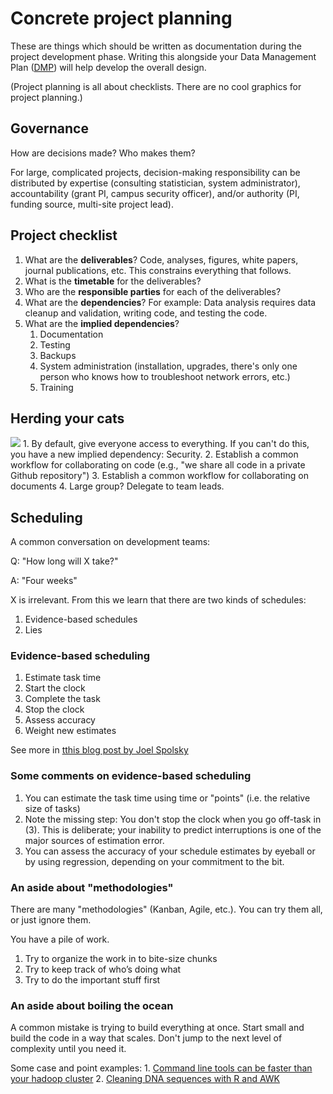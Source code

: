 # Concrete project planning

These are things which should be written as documentation during the project development phase. Writing this alongside your Data Management Plan ([DMP](https://www.library.ucdavis.edu/service/research-data-services/plan-2/)) will help develop the overall design.

(Project planning is all about checklists. There are no cool graphics for project planning.)

## Governance

How are decisions made? Who makes them?

For large, complicated projects, decision-making responsibility can be distributed by expertise (consulting statistician, system administrator), accountability (grant PI, campus security officer), and/or authority (PI, funding source, multi-site project lead).

## Project checklist

1.  What are the **deliverables**? Code, analyses, figures, white papers, journal publications, etc. This constrains everything that follows.
2.  What is the **timetable** for the deliverables?
3.  Who are the **responsible parties** for each of the deliverables?
4.  What are the **dependencies**? For example: Data analysis requires data cleanup and validation, writing code, and testing the code.
5.  What are the **implied dependencies**?
    1.  Documentation
    2.  Testing
    3.  Backups
    4.  System administration (installation, upgrades, there\'s only one person who knows how to troubleshoot network errors, etc.)
    5.  Training

## Herding your cats

![](./img/cat-herding-software-dev.jpeg)
1.  By default, give everyone access to everything. If you can\'t do this, you have a new implied dependency: Security.
2.  Establish a common workflow for collaborating on code (e.g., \"we share all code in a private Github repository\")
3.  Establish a common workflow for collaborating on documents
4.  Large group? Delegate to team leads.

## Scheduling

A common conversation on development teams:

Q: \"How long will X take?\"

A: \"Four weeks\"

X is irrelevant. From this we learn that there are two kinds of schedules:

1.  Evidence-based schedules
2.  Lies

### Evidence-based scheduling

1.  Estimate task time
2.  Start the clock
3.  Complete the task
4.  Stop the clock
5.  Assess accuracy
6.  Weight new estimates

See more in [tthis blog post by Joel Spolsky](https://www.joelonsoftware.com/2007/10/26/evidence-based-scheduling/)

### Some comments on evidence-based scheduling

1.  You can estimate the task time using time or \"points\" (i.e. the relative size of tasks)
2.  Note the missing step: You don\'t stop the clock when you go off-task in (3). This is deliberate; your inability to predict interruptions is one of the major sources of estimation error.
3.  You can assess the accuracy of your schedule estimates by eyeball or by using regression, depending on your commitment to the bit.

### An aside about \"methodologies\"

There are many \"methodologies\" (Kanban, Agile, etc.). You can try them all, or just ignore them.

You have a pile of work.

1.  Try to organize the work in to bite-size chunks
2.  Try to keep track of who's doing what
3.  Try to do the important stuff first

### An aside about boiling the ocean

A common mistake is trying to build everything at once. Start small and build the code in a way that scales. Don\'t jump to the next level of complexity until you need it.

Some case and point examples:
1.  [Command line tools can be faster than your hadoop cluster](https://adamdrake.com/command-line-tools-can-be-235x-faster-than-your-hadoop-cluster.html)
2.  [Cleaning DNA sequences with R and AWK](https://livefreeordichotomize.com/2019/06/04/using_awk_and_r_to_parse_25tb/)